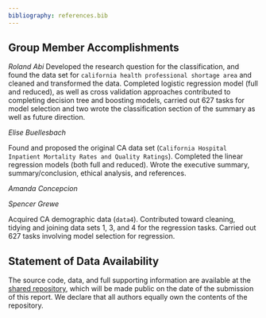 ```yaml
---
bibliography: references.bib
---
```


## Group Member Accomplishments

*Roland Abi*
Developed the research question for the classification, and found the data set for `california health professional shortage area` and cleaned and transformed the data. Completed logistic regression model (full and reduced), as well as cross validation approaches contributed to completing decision tree and boosting models, carried out 627 tasks for model selection and two wrote the classification section of the summary as well as future direction.   

*Elise Buellesbach*

Found and proposed the original CA data set (`California Hospital Inpatient Mortality Rates and Quality Ratings`). Completed the linear regression models (both full and reduced). Wrote the executive summary, summary/conclusion, ethical analysis, and references. 

*Amanda Concepcion*


*Spencer Grewe*

Acquired CA demographic data (`data4`). Contributed toward cleaning, tidying and joining data sets 1, 3, and 4 for the regression tasks. Carried out 627 tasks involving model selection for regression. 


## Statement of Data Availability

The source code, data, and full supporting information are available at the [shared repository](https://github.com/sbgrewe/STAT627-FinalProj), which will be made public on the date of the submission of this report. We declare that all authors equally own the contents of the repository. 

